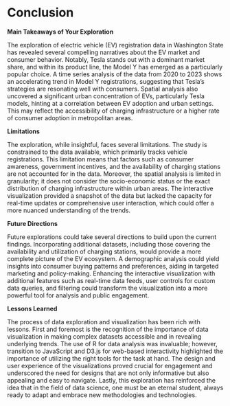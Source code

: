 # Conclusion

**Main Takeaways of Your Exploration**

The exploration of electric vehicle (EV) registration data in Washington State has revealed several compelling narratives about the EV market and consumer behavior. Notably, Tesla stands out with a dominant market share, and within its product line, the Model Y has emerged as a particularly popular choice. A time series analysis of the data from 2020 to 2023 shows an accelerating trend in Model Y registrations, suggesting that Tesla's strategies are resonating well with consumers. Spatial analysis also uncovered a significant urban concentration of EVs, particularly Tesla models, hinting at a correlation between EV adoption and urban settings. This may reflect the accessibility of charging infrastructure or a higher rate of consumer adoption in metropolitan areas.

**Limitations**

The exploration, while insightful, faces several limitations. The study is constrained to the data available, which primarily tracks vehicle registrations. This limitation means that factors such as consumer awareness, government incentives, and the availability of charging stations are not accounted for in the data. Moreover, the spatial analysis is limited in granularity; it does not consider the socio-economic status or the exact distribution of charging infrastructure within urban areas. The interactive visualization provided a snapshot of the data but lacked the capacity for real-time updates or comprehensive user interaction, which could offer a more nuanced understanding of the trends.

**Future Directions**

Future explorations could take several directions to build upon the current findings. Incorporating additional datasets, including those covering the availability and utilization of charging stations, would provide a more complete picture of the EV ecosystem. A demographic analysis could yield insights into consumer buying patterns and preferences, aiding in targeted marketing and policy-making. Enhancing the interactive visualization with additional features such as real-time data feeds, user controls for custom data queries, and filtering could transform the visualization into a more powerful tool for analysis and public engagement.

**Lessons Learned**

The process of data exploration and visualization has been rich with lessons. First and foremost is the recognition of the importance of data visualization in making complex datasets accessible and in revealing underlying trends. The use of R for data analysis was invaluable; however, transition to JavaScript and D3.js for web-based interactivity highlighted the importance of utilizing the right tools for the task at hand. The design and user experience of the visualizations proved crucial for engagement and underscored the need for designs that are not only informative but also appealing and easy to navigate. Lastly, this exploration has reinforced the idea that in the field of data science, one must be an eternal student, always ready to adapt and embrace new methodologies and technologies.
